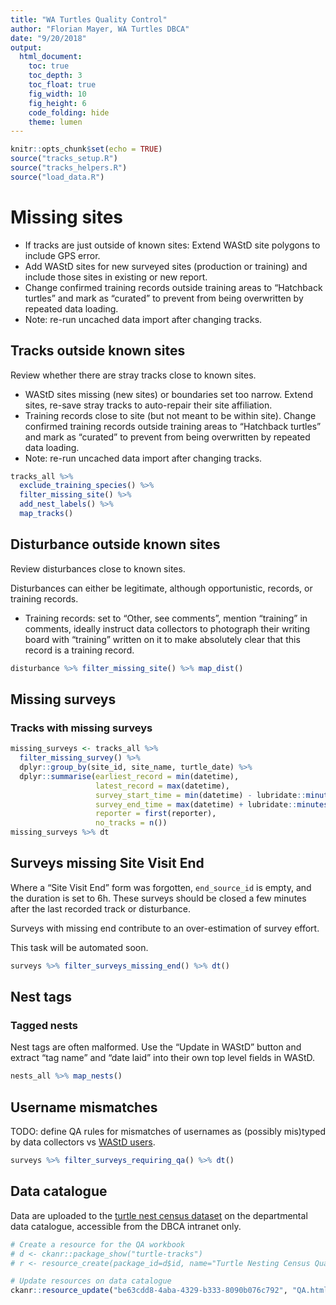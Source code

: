 ```yaml
---
title: "WA Turtles Quality Control"
author: "Florian Mayer, WA Turtles DBCA"
date: "9/20/2018"
output:
  html_document:
    toc: true
    toc_depth: 3
    toc_float: true
    fig_width: 10
    fig_height: 6
    code_folding: hide
    theme: lumen
---
```


```r
knitr::opts_chunk$set(echo = TRUE)
source("tracks_setup.R")
source("tracks_helpers.R")
source("load_data.R")
```

# Missing sites
* If tracks are just outside of known sites: Extend WAStD site polygons to include GPS error.
* Add WAStD sites for new surveyed sites (production or training) and include those sites in existing or new report.
* Change confirmed training records outside training areas to "Hatchback turtles" and mark as "curated" to
  prevent from being overwritten by repeated data loading.
* Note: re-run uncached data import after changing tracks.

## Tracks outside known sites
Review whether there are stray tracks close to known sites.

* WAStD sites missing (new sites) or boundaries set too narrow. 
  Extend sites, re-save stray tracks to auto-repair their site affiliation.
* Training records close to site (but not meant to be within site).
  Change confirmed training records outside training areas to "Hatchback turtles" 
  and mark as "curated" to prevent from being overwritten by repeated data loading.
* Note: re-run uncached data import after changing tracks.

```r
tracks_all %>% 
  exclude_training_species() %>%
  filter_missing_site() %>%
  add_nest_labels() %>% 
  map_tracks()
```

## Disturbance outside known sites
Review disturbances close to known sites.

Disturbances can either be legitimate, although opportunistic, records, or training
records.

* Training records: set to "Other, see comments", mention "training" in comments,
  ideally instruct data collectors to photograph their writing board with "training"
  written on it to make absolutely clear that this record is a training record.

```r
disturbance %>% filter_missing_site() %>% map_dist()
```



## Missing surveys

### Tracks with missing surveys
```r
missing_surveys <- tracks_all %>%
  filter_missing_survey() %>%
  dplyr::group_by(site_id, site_name, turtle_date) %>%
  dplyr::summarise(earliest_record = min(datetime), 
                   latest_record = max(datetime), 
                   survey_start_time = min(datetime) - lubridate::minutes(30),
                   survey_end_time = max(datetime) + lubridate::minutes(30),
                   reporter = first(reporter),
                   no_tracks = n()) 
missing_surveys %>% dt
```


## Surveys missing Site Visit End
Where a "Site Visit End" form was forgotten, `end_source_id` is empty, and the duration is set to 6h. 
These surveys should be closed a few minutes after the last recorded track or disturbance.

Surveys with missing end contribute to an over-estimation of survey effort.

This task will be automated soon.
  
```r
surveys %>% filter_surveys_missing_end() %>% dt()
```


## Nest tags

### Tagged nests
Nest tags are often malformed. Use the "Update in WAStD" button and extract "tag name" and 
"date laid" into their own top level fields in WAStD.

```r
nests_all %>% map_nests()
```


## Username mismatches
TODO: define QA rules for mismatches of usernames as (possibly mis)typed by data collectors vs 
[WAStD users](https://tsc.dbca.wa.gov.au/admin/users/user/).

```r
surveys %>% filter_surveys_requiring_qa() %>% dt()
```

## Data catalogue
Data are uploaded to the [turtle nest census dataset](https://data.dpaw.wa.gov.au/dataset/turtle-tracks) 
on the departmental data catalogue, accessible from the DBCA intranet only.

```r
# Create a resource for the QA workbook
# d <- ckanr::package_show("turtle-tracks")
# r <- resource_create(package_id=d$id, name="Turtle Nesting Census Quality Control", upload="QA.html")

# Update resources on data catalogue
ckanr::resource_update("be63cdd8-4aba-4329-b333-8090b076c792", "QA.html")
```
